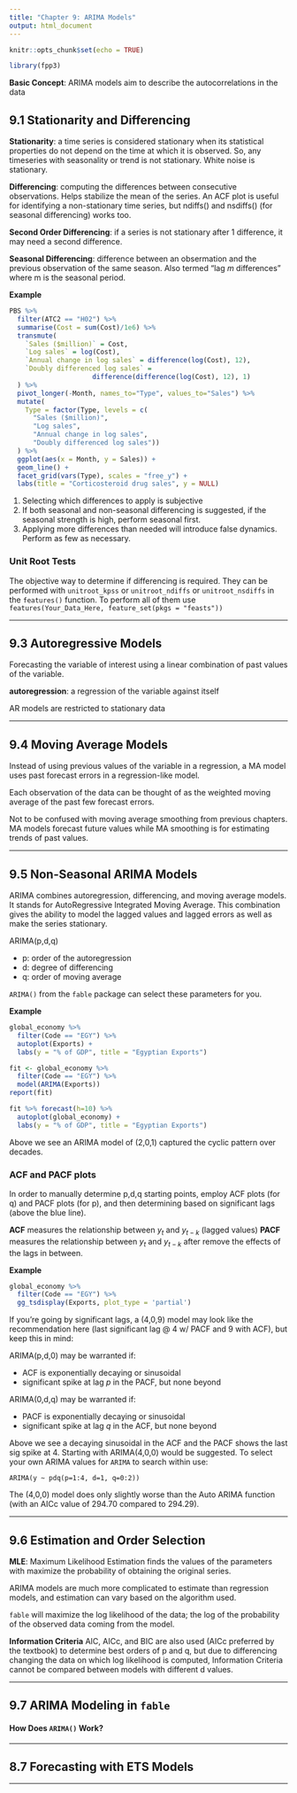 ```yaml
---
title: "Chapter 9: ARIMA Models"
output: html_document
---
```


```r
knitr::opts_chunk$set(echo = TRUE)

library(fpp3)
```


__Basic Concept__: ARIMA models aim to describe the autocorrelations in the data


## 9.1 Stationarity and Differencing

__Stationarity__: a time series is considered stationary when its statistical
properties do not depend on the time at which it is observed. So, any timeseries
with seasonality or trend is not stationary. White noise is stationary.

__Differencing__: computing the differences between consecutive observations. Helps
stabilize the mean of the series. An ACF plot is useful for identifying a non-stationary
time series, but ndiffs() and nsdiffs() (for seasonal differencing) works too.

__Second Order Differencing__: if a series is not stationary after 1 difference,
it may need a second difference.

__Seasonal Differencing__: difference between an obsermation and the previous 
observation of the same season. Also termed "lag _m_ differences" where m is the 
seasonal period.

__Example__
```r
PBS %>%
  filter(ATC2 == "H02") %>%
  summarise(Cost = sum(Cost)/1e6) %>%
  transmute(
    `Sales ($million)` = Cost,
    `Log sales` = log(Cost),
    `Annual change in log sales` = difference(log(Cost), 12),
    `Doubly differenced log sales` =
                     difference(difference(log(Cost), 12), 1)
  ) %>%
  pivot_longer(-Month, names_to="Type", values_to="Sales") %>%
  mutate(
    Type = factor(Type, levels = c(
      "Sales ($million)",
      "Log sales",
      "Annual change in log sales",
      "Doubly differenced log sales"))
  ) %>%
  ggplot(aes(x = Month, y = Sales)) +
  geom_line() +
  facet_grid(vars(Type), scales = "free_y") +
  labs(title = "Corticosteroid drug sales", y = NULL)
```

  1. Selecting which differences to apply is subjective
  2. If both seasonal and non-seasonal differencing is suggested, if the seasonal
  strength is high, perform seasonal first.
  3. Applying more differences than needed will introduce false dynamics. Perform
  as few as necessary.

### Unit Root Tests

The objective way to determine if differencing is required. They can be performed
with `unitroot_kpss` or `unitroot_ndiffs` or `unitroot_nsdiffs` in the `features()` 
function. To perform all of them use `features(Your_Data_Here, feature_set(pkgs = "feasts"))`

***


## 9.3 Autoregressive Models

Forecasting the variable of interest using a linear combination of past values 
of the variable.

__autoregression__: a regression of the variable against itself


AR models are restricted to stationary data

***


## 9.4 Moving Average Models

Instead of using previous values of the variable in a regression, a MA model
uses past forecast errors in a regression-like model.

Each observation of the data can be thought of as the weighted moving average of
the past few forecast errors.

Not to be confused with moving average smoothing from previous chapters. MA models
forecast future values while MA smoothing is for estimating trends of past values.

***


## 9.5 Non-Seasonal ARIMA Models

ARIMA combines autoregression, differencing, and moving average models. It stands 
for AutoRegressive Integrated Moving Average. This combination gives the ability to 
model the lagged values and lagged errors as well as make the series stationary.

ARIMA(p,d,q)

  * p: order of the autoregression
  * d: degree of differencing
  * q: order of moving average
  
`ARIMA()` from the `fable` package can select these parameters for you.

__Example__
```r
global_economy %>%
  filter(Code == "EGY") %>%
  autoplot(Exports) +
  labs(y = "% of GDP", title = "Egyptian Exports")
```
```r
fit <- global_economy %>%
  filter(Code == "EGY") %>%
  model(ARIMA(Exports))
report(fit)

```

```r
fit %>% forecast(h=10) %>%
  autoplot(global_economy) +
  labs(y = "% of GDP", title = "Egyptian Exports")
```

Above we see an ARIMA model of (2,0,1) captured the cyclic pattern over decades.


### ACF and PACF plots

In order to manually determine p,d,q starting points, employ ACF plots (for q) and 
PACF plots (for p), and then determining based on significant lags (above the blue line).

__ACF__ measures the relationship between $y_t$ and $y_{t-k}$ (lagged values)
__PACF__ measures the relationship between $y_t$ and $y_{t-k}$ after remove the 
effects of the lags in between. 

__Example__

```r
global_economy %>%
  filter(Code == "EGY") %>%
  gg_tsdisplay(Exports, plot_type = 'partial')
```

If you're going by significant lags, a (4,0,9) model may look like the 
recommendation here (last significant lag @ 4 w/ PACF and 9 with ACF), but keep 
this in mind:

ARIMA(p,d,0) may be warranted if:

  * ACF is exponentially decaying or sinusoidal
  * significant spike at lag _p_ in the PACF, but none beyond

ARIMA(0,d,q) may be warranted if:

  * PACF is exponentially decaying or sinusoidal
  * significant spike at lag _q_ in the ACF, but none beyond

Above we see a decaying sinusoidal in the ACF and the PACF shows the last
sig spike at 4. Starting with ARIMA(4,0,0) would be suggested. To select your
own ARIMA values for `ARIMA` to search within use:

`ARIMA(y ~ pdq(p=1:4, d=1, q=0:2))`

The (4,0,0) model does only slightly worse than the Auto ARIMA function  
(with an AICc value of 294.70 compared to 294.29).

***


## 9.6 Estimation and Order Selection

__MLE__: Maximum Likelihood Estimation finds the values of the parameters with 
maximize the probability of obtaining the original series.

ARIMA models are much more complicated to estimate than regression models, and
estimation can vary based on the algorithm used.

`fable` will maximize the log likelihood of the data; the log of the probability of the 
observed data coming from the model.


__Information Criteria__
AIC, AICc, and BIC are also used (AICc preferred by the textbook) to determine
best orders of p and q, but due to differencing changing the data on which log
likelihood is computed, Information Criteria cannot be compared between models
with different d values.


***


## 9.7 ARIMA Modeling in `fable`

#### How Does `ARIMA()` Work?



***

## 8.7 Forecasting with ETS Models



***


